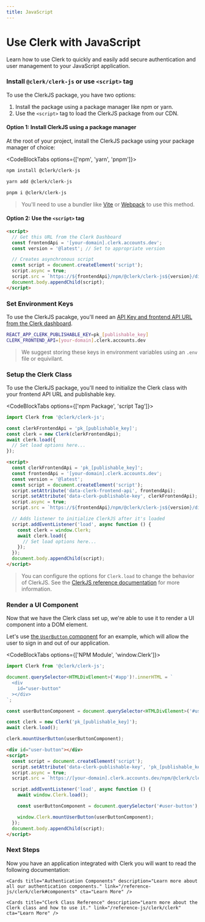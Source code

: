 ```yaml
---
title: JavaScript
---
```



# Use Clerk with JavaScript

Learn how to use Clerk to quickly and easily add secure authentication and user management to your JavaScript application.

<Steps>

### Install `@clerk/clerk-js` or use `<script>` tag

To use the ClerkJS package, you have two options:

1. Install the package using a package manager like npm or yarn.
2. Use the `<script>` tag to load the ClerkJS package from our CDN.

#### Option 1: Install ClerkJS using a package manager

At the root of your project, install the ClerkJS package using your package manager of choice:

<CodeBlockTabs options={['npm', 'yarn', 'pnpm']}>
  ```bash filename="your-project" copy
  npm install @clerk/clerk-js
  ```

  ```bash filename="your-project" copy
  yarn add @clerk/clerk-js
  ```

  ```bash filename="your-project" copy
  pnpm i @clerk/clerk-js
  ```
</CodeBlockTabs>

> You'll need to use a bundler like [Vite](https://vitejs.dev/) or [Webpack](https://webpack.js.org/) to use this method.

#### Option 2: Use the `<script>` tag

```html
<script>
  // Get this URL from the Clerk Dashboard
  const frontendApi = '[your-domain].clerk.accounts.dev';
  const version = '@latest'; // Set to appropriate version

  // Creates asynchronous script
  const script = document.createElement('script');
  script.async = true;
  script.src = `https://${frontendApi}/npm/@clerk/clerk-js${version}/dist/clerk.browser.js`;
  document.body.appendChild(script);
</script>
```

### Set Environment Keys

To use the ClerkJS pacakge, you'll need an [API Key and frontend API URL from the Clerk dashboard](https://dashboard.clerk.dev/last-active?path=api-keys).

```sh copy filename=".env.local"
REACT_APP_CLERK_PUBLISHABLE_KEY=pk_[publishable_key]
CLERK_FRONTEND_API=[your-domain].clerk.accounts.dev
```

> We suggest storing these keys in environment variables using an `.env` file or equivilant.

### Setup the Clerk Class

To use the ClerkJS package, you'll need to initialize the Clerk class with your frontend API URL and publishable key.

<CodeBlockTabs options={['npm Package', 'script Tag']}>
```js copy filename="index.js" 
import Clerk from '@clerk/clerk-js';

const clerkFrontendApi = 'pk_[publishable_key]';
const clerk = new Clerk(clerkFrontendApi);
await clerk.load({
  // Set load options here...
});
```

```html copy filename="index.html"
<script>
  const clerkFrontendApi = 'pk_[publishable_key]';
  const frontendApi = '[your-domain].clerk.accounts.dev';
  const version = '@latest';
  const script = document.createElement('script');
  script.setAttribute('data-clerk-frontend-api', frontendApi);
  script.setAttribute('data-clerk-publishable-key', clerkFrontendApi);
  script.async = true;
  script.src = `https://${frontendApi}/npm/@clerk/clerk-js${version}/dist/clerk.browser.js`;

  // Adds listener to initialize ClerkJS after it's loaded
  script.addEventListener('load', async function () {
    const clerk = window.Clerk;
    await clerk.load({
      // Set load options here...
    });
  });
  document.body.appendChild(script);
</script>
```
</CodeBlockTabs>

> You can configure the options for `Clerk.load` to change the behavior of ClerkJS. See the [ClerkJS reference documentation](/reference-js/clerk/clerk#load) for more information.

### Render a UI Component

Now that we have the Clerk class set up, we're able to use it to render a UI component into a DOM element.

Let's use [the `UserButton` component](/reference-js/clerk/user-button) for an example, which will allow the user to sign in and out of our application.

<Images width={496} height={564} src="/images/ui-components/component-user_button.svg" alt="User Button Example" />

<CodeBlockTabs options={['NPM Module', 'window.Clerk']}>
  ```typescript {14}
  import Clerk from '@clerk/clerk-js';

  document.querySelector<HTMLDivElement>('#app')!.innerHTML = `
    <div
      id="user-button"
    ></div>
  `;

  const userButtonComponent = document.querySelector<HTMLDivElement>('#user-button')!;

  const clerk = new Clerk('pk_[publishable_key]');
  await clerk.load();

  clerk.mountUserButton(userButtonComponent);
  ```

  ```html {13}
  <div id="user-button"></div>
  <script>
    const script = document.createElement('script');
    script.setAttribute('data-clerk-publishable-key', 'pk_[publishable_key]');
    script.async = true;
    script.src = `https://[your-domain].clerk.accounts.dev/npm/@clerk/clerk-js@latest/dist/clerk.browser.js`;

    script.addEventListener('load', async function () {
      await window.Clerk.load();

      const userButtonComponent = document.querySelector('#user-button');

      window.Clerk.mountUserButton(userButtonComponent);
    });
    document.body.appendChild(script);
  </script>
  ```
</CodeBlockTabs>

</Steps>


### Next Steps

Now you have an application integrated with Clerk you will want to read the following documentation:

<div className="container mx-auto my-4">
  <div className="grid grid-cols-1 gap-6 md:grid-cols-2">
    <Cards title="Customization & Localization" description="Learn how to customize and localize the Clerk components." link="/components/customization/appearance" cta="Learn More" />

    <Cards title="Authentication Components" description="Learn more about all our authentication components." link="/reference-js/clerk/clerk#components" cta="Learn More" />

    <Cards title="Clerk Class Reference" description="Learn more about the Clerk class and how to use it." link="/reference-js/clerk/clerk" cta="Learn More" />
  </div>
</div>
